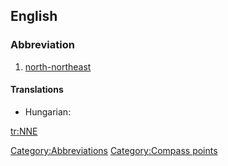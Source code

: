 {{see|-nne}}
==English==

===Abbreviation===
{{infl|en|abbreviation}}

# [[north-northeast]]

====Translations====
{{trans-top|north northeast}}
* Hungarian: {{t|hu|ÉÉK}}
{{trans-mid}}
{{trans-bottom}}

[[Category:Abbreviations]]
[[Category:Compass points]]

[[tr:NNE]]